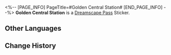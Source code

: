 <%-- [PAGE_INFO]
PageTitle=#Golden Central Station#
[END_PAGE_INFO] --%>
{{Stub|Location information}}
{{Item Infobox
|id          = 223102
|image       = Dreamscape Pass Sticker Golden Central Station.png{{subst:void|<!--$UPLOAD:<<SpriteOutput/TravelBrochure/StickFigures/223102.png>-<Dreamscape Pass Sticker Golden Central Station.png>-<Item Icons>>-->}}
|type        = Dreamscape Pass Sticker
|type2       = Big Squanderer Stickers
|invCategory = 
|rarity      = 4
|effect      = 
|description = Digital stickers that can be used to decorate the pages of the Dreamtour Handbook. They come in many different styles.
|source1     = [[Visit the Golden Central Station]]
}}
{{Description|When quick travel has become a part of life taken for granted, it chose to build a splendid train station.}}
'''Golden Central Station''' is a [[Dreamscape Pass]] Sticker.

==Other Languages==
{{Other Languages
|en   = Golden Central Station
|zhs  = 黄金中央车站
|zht  = 黃金中央車站
|ja   = ゴールドセンター駅
|ko   = 골든 센트럴역
|es   = Estación Central Dorada
|fr   = Gare de l'Or
|ru   = Золотая центральная станция
|th   = สถานีกลางประกายทอง
|vi   = Ga Trung Tâm Hoàng Kim
|de   = Goldene Zentralstation
|id   = Golden Central Station
|pt   = Estação Central Dourada
}}

==Change History==
{{Change History|2.0}}